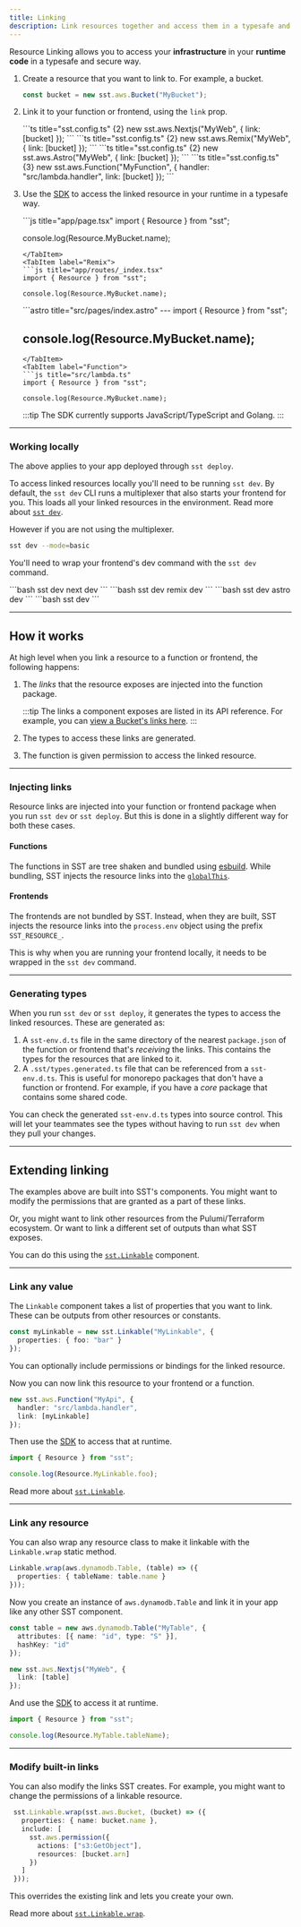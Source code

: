 ```yaml
---
title: Linking
description: Link resources together and access them in a typesafe and secure way.
---
```



Resource Linking  allows you to access your **infrastructure** in your **runtime code** in a typesafe and secure way.

<VideoAside title="Watch a video on linking resources" href="https://youtu.be/s8cWklU4Akw" />

1. Create a resource that you want to link to. For example, a bucket.

   ```ts title="sst.config.ts" {6,11}
   const bucket = new sst.aws.Bucket("MyBucket");
   ```

2. Link it to your function or frontend, using the `link` prop.

   <Tabs>
     <TabItem label="Next.js">
     ```ts title="sst.config.ts" {2}
     new sst.aws.Nextjs("MyWeb", {
       link: [bucket]
     });
     ```
     </TabItem>
     <TabItem label="Remix">
     ```ts title="sst.config.ts" {2}
     new sst.aws.Remix("MyWeb", {
       link: [bucket]
     });
     ```
     </TabItem>
     <TabItem label="Astro">
     ```ts title="sst.config.ts" {2}
     new sst.aws.Astro("MyWeb", {
       link: [bucket]
     });
     ```
     </TabItem>
     <TabItem label="Function">
     ```ts title="sst.config.ts" {3}
     new sst.aws.Function("MyFunction", {
       handler: "src/lambda.handler",
       link: [bucket]
     });
     ```
     </TabItem>
   </Tabs>

3. Use the [SDK](/docs/reference/sdk/) to access the linked resource in your runtime in a typesafe way.

   <Tabs>
     <TabItem label="Next.js">
     ```js title="app/page.tsx"
     import { Resource } from "sst";

     console.log(Resource.MyBucket.name);
     ```
     </TabItem>
     <TabItem label="Remix">
     ```js title="app/routes/_index.tsx"
     import { Resource } from "sst";

     console.log(Resource.MyBucket.name);
     ```
     </TabItem>
     <TabItem label="Astro">
     ```astro title="src/pages/index.astro"
     ---
     import { Resource } from "sst";

     console.log(Resource.MyBucket.name);
     ---
     ```
     </TabItem>
     <TabItem label="Function">
     ```js title="src/lambda.ts"
     import { Resource } from "sst";

     console.log(Resource.MyBucket.name);
     ```
     </TabItem>
   </Tabs>

   :::tip
   The SDK currently supports JavaScript/TypeScript and Golang.
   :::

---

### Working locally

The above applies to your app deployed through `sst deploy`.

To access linked resources locally you'll need to be running `sst dev`. By default, the `sst dev` CLI runs a multiplexer that also starts your frontend for you. This loads all your linked resources in the environment. Read more about [`sst dev`](/docs/reference/cli/#dev).

However if you are not using the multiplexer.

```bash frame="none"
sst dev --mode=basic
```

You'll need to wrap your frontend's dev command with the `sst dev` command.

<Tabs>
  <TabItem label="Next.js">
  ```bash
  sst dev next dev
  ```
  </TabItem>
  <TabItem label="Remix">
  ```bash
  sst dev remix dev
  ```
  </TabItem>
  <TabItem label="Astro">
  ```bash
  sst dev astro dev
  ```
  </TabItem>
  <TabItem label="Function">
  ```bash
  sst dev
  ```
  </TabItem>
</Tabs>

---

## How it works

At high level when you link a resource to a function or frontend, the following happens:

1. The _links_ that the resource exposes are injected into the function package.

   :::tip
   The links a component exposes are listed in its API reference. For example, you can [view a Bucket's links here](/docs/component/aws/bucket/#links).
   :::

2. The types to access these links are generated.

3. The function is given permission to access the linked resource.

---

### Injecting links

Resource links are injected into your function or frontend package when you run `sst dev` or `sst deploy`. But this is done in a slightly different way for both these cases.

#### Functions

The functions in SST are tree shaken and bundled using [esbuild](https://esbuild.github.io/). While bundling, SST injects the resource links into the [`globalThis`](https://developer.mozilla.org/en-US/docs/Web/JavaScript/Reference/Global_Objects/globalThis).

#### Frontends

The frontends are not bundled by SST. Instead, when they are built, SST injects the resource links into the `process.env` object using the prefix `SST_RESOURCE_`.

This is why when you are running your frontend locally, it needs to be wrapped in the `sst dev` command.

---

### Generating types

When you run `sst dev` or `sst deploy`, it generates the types to access the linked resources. These are generated as:

1. A `sst-env.d.ts` file in the same directory of the nearest `package.json` of the function or frontend that's _receiving_ the links. This contains the types for the resources that are linked to it.
2. A `.sst/types.generated.ts` file that can be referenced from a `sst-env.d.ts`. This is useful for monorepo packages that don't have a function or frontend. For example, if you have a _core_ package that contains some shared code. 

You can check the generated `sst-env.d.ts` types into source control. This will let your teammates see the types without having to run `sst dev` when they pull your changes.

---

## Extending linking

The examples above are built into SST's components. You might want to modify the permissions that are granted as a part of these links.

Or, you might want to link other resources from the Pulumi/Terraform ecosystem. Or want to link a different set of outputs than what SST exposes.

You can do this using the [`sst.Linkable`](/docs/component/linkable/) component.

---

### Link any value

The `Linkable` component takes a list of properties that you want to link. These can be
outputs from other resources or constants.

```ts title="sst.config.ts"
const myLinkable = new sst.Linkable("MyLinkable", {
  properties: { foo: "bar" }
});
```

You can optionally include permissions or bindings for the linked resource.

Now you can now link this resource to your frontend or a function.

```ts title="sst.config.ts" {3}
new sst.aws.Function("MyApi", {
  handler: "src/lambda.handler",
  link: [myLinkable]
});
```

Then use the [SDK](/docs/reference/sdk/) to access that at runtime.

```js title="src/lambda.ts"
import { Resource } from "sst";

console.log(Resource.MyLinkable.foo);
```

Read more about [`sst.Linkable`](/docs/component/linkable/).

---

### Link any resource

You can also wrap any resource class to make it linkable with the `Linkable.wrap` static method.

```ts title="sst.config.ts"
Linkable.wrap(aws.dynamodb.Table, (table) => ({
  properties: { tableName: table.name }
}));
```

Now you create an instance of `aws.dynamodb.Table` and link it in your app like any other SST
component.

```ts title="sst.config.ts" {7}
const table = new aws.dynamodb.Table("MyTable", {
  attributes: [{ name: "id", type: "S" }],
  hashKey: "id"
});

new sst.aws.Nextjs("MyWeb", {
  link: [table]
});
```

And use the [SDK](/docs/reference/sdk/) to access it at runtime.

```js title="app/page.tsx"
import { Resource } from "sst";

console.log(Resource.MyTable.tableName);
```

---

### Modify built-in links

You can also modify the links SST creates. For example, you might want to change the permissions of a linkable resource.

```ts title="sst.config.ts" "sst.aws.Bucket"
 sst.Linkable.wrap(sst.aws.Bucket, (bucket) => ({
   properties: { name: bucket.name },
   include: [
     sst.aws.permission({
       actions: ["s3:GetObject"],
       resources: [bucket.arn]
     })
   ]
 }));
 ```

 This overrides the existing link and lets you create your own.

Read more about [`sst.Linkable.wrap`](/docs/component/linkable/#static-wrap).
